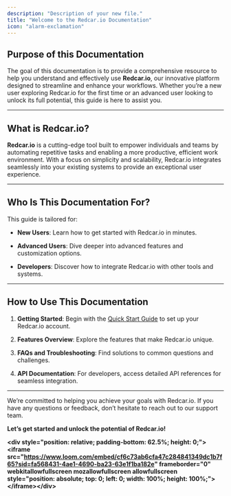 ```yaml
---
description: "Description of your new file."
title: "Welcome to the Redcar.io Documentation"
icon: "alarm-exclamation"
---
```


## Purpose of this Documentation

The goal of this documentation is to provide a comprehensive resource to help you understand and effectively use **Redcar.io**, our innovative platform designed to streamline and enhance your workflows. Whether you’re a new user exploring Redcar.io for the first time or an advanced user looking to unlock its full potential, this guide is here to assist you.

***

## What is Redcar.io?

**Redcar.io** is a cutting-edge tool built to empower individuals and teams by automating repetitive tasks and enabling a more productive, efficient work environment. With a focus on simplicity and scalability, Redcar.io integrates seamlessly into your existing systems to provide an exceptional user experience.

***

## Who Is This Documentation For?

This guide is tailored for:

* **New Users**: Learn how to get started with Redcar.io in minutes.

* **Advanced Users**: Dive deeper into advanced features and customization options.

* **Developers**: Discover how to integrate Redcar.io with other tools and systems.

***

## How to Use This Documentation

1. **Getting Started**: Begin with the [Quick Start Guide](#) to set up your Redcar.io account.

2. **Features Overview**: Explore the features that make Redcar.io unique.

3. **FAQs and Troubleshooting**: Find solutions to common questions and challenges.

4. **API Documentation**: For developers, access detailed API references for seamless integration.

***

We’re committed to helping you achieve your goals with Redcar.io. If you have any questions or feedback, don’t hesitate to reach out to our support team.

**Let’s get started and unlock the potential of Redcar.io!**

**\<div style="position: relative; padding-bottom: 62.5%; height: 0;">\<iframe src="https://www.loom.com/embed/cf6c73ab6cfa47c284841349dc1b7f65?sid=fa568431-4ae1-4690-ba23-63e1f1ba182e" frameborder="0" webkitallowfullscreen mozallowfullscreen allowfullscreen style="position: absolute; top: 0; left: 0; width: 100%; height: 100%;">\</iframe>\</div>**